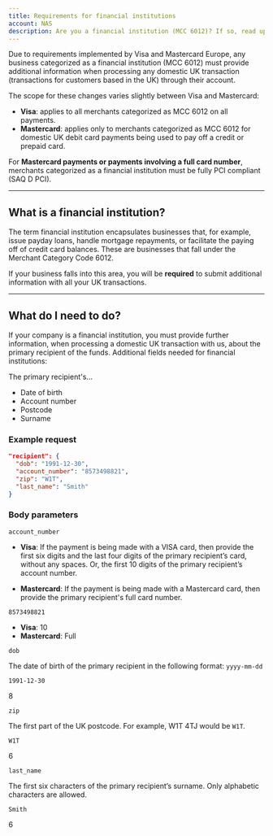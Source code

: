 ```yaml
---
title: Requirements for financial institutions
account: NAS
description: Are you a financial institution (MCC 6012)? If so, read up on Visa and Mastercard's requirements.
---
```


Due to requirements implemented by Visa and Mastercard Europe, any business categorized as a financial institution (MCC 6012) must provide additional information when processing any domestic UK transaction (transactions for customers based in the UK) through their account.

The scope for these changes varies slightly between Visa and Mastercard:

- **Visa**: applies to all merchants categorized as MCC 6012 on all payments.
- **Mastercard**: applies only to merchants categorized as MCC 6012 for domestic UK debit card payments being used to pay off a credit or prepaid card.

<TipBox variant="info">

For **Mastercard payments or payments involving a full card number**, merchants categorized as a financial institution must be fully PCI compliant (SAQ D PCI).

</TipBox>

---

## What is a financial institution?

The term financial institution encapsulates businesses that, for example, issue payday loans, handle mortgage repayments, or facilitate the paying off of credit card balances. These are businesses that fall under the Merchant Category Code 6012.

If your business falls into this area, you will be **required** to submit additional information with all your UK transactions.

---

## What do I need to do?

If your company is a financial institution, you must provide further information, when processing a domestic UK transaction with us, about the primary recipient of the funds. Additional fields needed for financial institutions:

The primary recipient's...

- Date of birth
- Account number
- Postcode
- Surname

### Example request

```json
"recipient": {
  "dob": "1991-12-30",
  "account_number": "8573498821",
  "zip": "W1T",
  "last_name": "Smith"
}
```
### Body parameters

<Table>
<TableHead headers={['Field name', 'Descripttion', 'Example', 'Length']} />
<TableBody>
<TableRow>
<TableCell>

`account_number`

<StatusTag type="required" />

<TypeTag type="string" />

</TableCell>
<TableCell>

- **Visa**: If the payment is being made with a VISA card, then provide the first six digits and the last four digits of the primary recipient’s card, without any spaces. Or, the first 10 digits of the primary recipient’s account number.

- **Mastercard**: If the payment is being made with a Mastercard card, then provide the primary recipient's full card number.

</TableCell>
<TableCell>

`8573498821`

</TableCell>
<TableCell>

- **Visa**: 10
- **Mastercard**: Full

</TableCell>
</TableRow>
<TableRow>
<TableCell>

`dob`

<StatusTag type="required" />

<TypeTag type="string" />

</TableCell>
<TableCell>

The date of birth of the primary recipient in the following format: `yyyy-mm-dd`

</TableCell>
<TableCell>

`1991-12-30`

</TableCell>
<TableCell>

8

</TableCell>
</TableRow>
<TableRow>
<TableCell>

`zip`

<StatusTag type="required" />

<TypeTag type="string" />

</TableCell>
<TableCell>

The first part of the UK postcode. For example, W1T 4TJ would be `W1T`.

</TableCell>
<TableCell>

`W1T`

</TableCell>
<TableCell>

6

</TableCell>
</TableRow>
<TableRow>
<TableCell>

`last_name`

<StatusTag type="required" />

<TypeTag type="string" />

</TableCell>
<TableCell>

The first six characters of the primary recipient’s surname. Only alphabetic characters are allowed.

</TableCell>
<TableCell>

`Smith`

</TableCell>
<TableCell>

6

</TableCell>
</TableRow>
</TableBody>
</Table>




